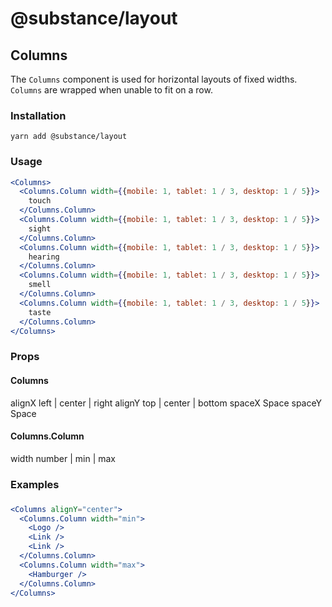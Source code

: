 
# @substance/layout

## Columns

The `Columns` component is used for horizontal layouts of fixed widths. `Columns`
are wrapped when unable to fit on a row.

### Installation

```
yarn add @substance/layout
```

### Usage

```jsx
<Columns>
  <Columns.Column width={{mobile: 1, tablet: 1 / 3, desktop: 1 / 5}}>
    touch
  </Columns.Column>
  <Columns.Column width={{mobile: 1, tablet: 1 / 3, desktop: 1 / 5}}>
    sight
  </Columns.Column>
  <Columns.Column width={{mobile: 1, tablet: 1 / 3, desktop: 1 / 5}}>
    hearing
  </Columns.Column>
  <Columns.Column width={{mobile: 1, tablet: 1 / 3, desktop: 1 / 5}}>
    smell
  </Columns.Column>
  <Columns.Column width={{mobile: 1, tablet: 1 / 3, desktop: 1 / 5}}>
    taste
  </Columns.Column>
</Columns>
```

### Props

#### Columns

<PropsTable>
  <tr>
    <td>alignX</td>
    <td>left | center | right</td>
  </tr>
  <tr>
    <td>alignY</td>
    <td>top | center | bottom</td>
  </tr>
  <tr>
    <td>spaceX</td>
    <td>Space</td>
  </tr>
  <tr>
    <td>spaceY</td>
    <td>Space</td>
  </tr>
</PropsTable>

#### Columns.Column

<PropsTable>
  <tr>
    <td>width</td>
    <td>number | min | max</td>
  </tr>
</PropsTable>

### Examples

###

```jsx
<Columns alignY="center">
  <Columns.Column width="min">
    <Logo />
    <Link />
    <Link />
  </Columns.Column>
  <Columns.Column width="max">
    <Hamburger />
  </Columns.Column>
</Columns>
```

<CodeSample />
